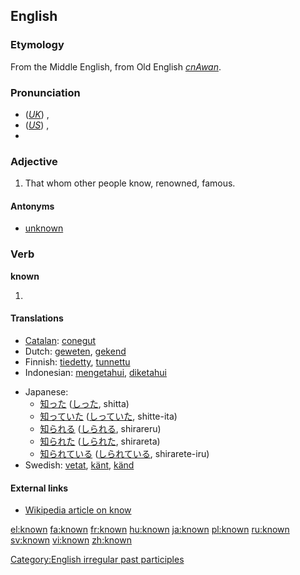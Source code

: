 ==English==

{{rank|person|case|fact|314|known|thee|hope|er}}

===Etymology===
{{rfc}}
From the Middle English, from Old English ''[[cnAwan]]''.

===Pronunciation===
*(''[[Received Pronunciation|UK]]'') {{IPA|/nəʊn/}}, {{SAMPA|/n@Un/}}
*(''[[General American|US]]'') {{IPA|/nɔʊn/}}, {{SAMPA|/noUn/}}
*{{audio|en-us-known.ogg|Audio (US)}}

===Adjective===
{{en-adj}}
# That whom other people know, renowned, famous.

====Antonyms====
*[[unknown]]

===Verb===
'''known'''
# {{past participle of|''[[know]]''}}

====Translations====
{{top}}
*[[Catalan]]: [[conegut]]
*Dutch: [[geweten]], [[gekend]]
*Finnish: [[tiedetty]], [[tunnettu]]
*Indonesian: [[tahu|mengetahui]], [[tahu|diketahui]]
{{mid}}
*Japanese: 
**[[知った]] ([[しった]], shitta)
**[[知っていた]] ([[しっていた]], shitte-ita)
**[[知られる]] ([[しられる]], shirareru)
**[[知られた]] ([[しられた]], shirareta)
**[[知られている]] ([[しられている]], shirarete-iru)
*Swedish: [[vetat]], [[känt]], [[känd]]
{{bottom}}

====External links====
* [[w:know|Wikipedia article on know]]

[[Category:English irregular past participles]]

[[el:known]]
[[fa:known]]
[[fr:known]]
[[hu:known]]
[[ja:known]]
[[pl:known]]
[[ru:known]]
[[sv:known]]
[[vi:known]]
[[zh:known]]